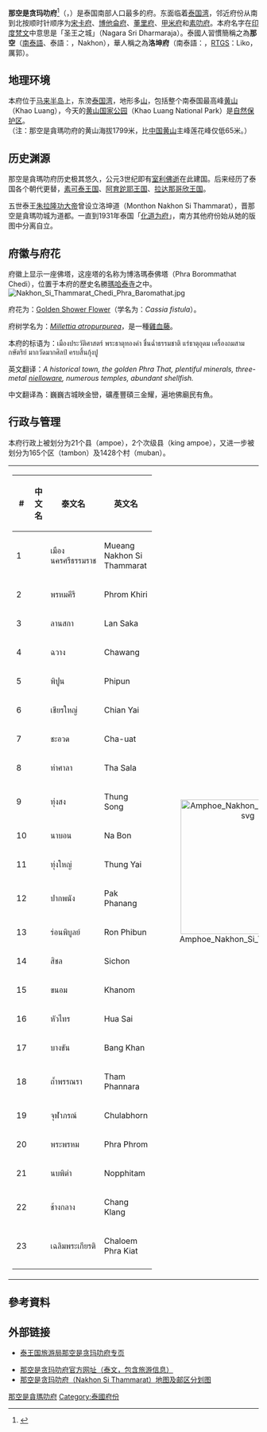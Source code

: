 {{Infobox settlement
| name                    = 那空是貪瑪叻府
| native_name             = นครศรีธรรมราช
| native_name_lang        = th
| other_name              =
| settlement_type         = [[泰国行政区划|府]]
| nickname                = 洛坤
| motto                   =
| image_flag              = Flag of Nakhon Si Thammarat Province.jpg
| image_seal              = Seal Nakhon Si Thammarat.png
| image_map               = Thailand Nakhon Si Thammarat locator map.svg
| mapsize                 = frameless
| map_alt                 =
| map_caption             = 那空是貪瑪叻府在泰國的位置
| coordinates             = {{coord|8|25|7|N|99|57|49|E|type:adm1st_region:TH|display=inline,title}}
| coordinates_footnotes   =
| subdivision_type        = 國家
| subdivision_name        = {{flag|Thailand}}
| seat_type               = 首府
| seat                    = [[那空是貪瑪叻|那空是貪瑪叻]]
| leader_party            =
| leader_title            = 府尹
| leader_name             = Chamroen Thipphayaphongthada (since October 2016)
| area_footnotes          =
| area_total_km2          = 9,942.5
| area_rank               = 18
| elevation_footnotes     =
| elevation_m             =
| population_footnotes    =
| population_total        = 1,560,433
| population_as_of        = 2018
| population_rank         = 8
| population_density_km2  = auto
| population_density_rank = 26
| population_demonym      =
| population_note         =
| timezone1               = [[UTC+07:00|ICT]]
| utc_offset1             = +7
| iso_code                = [[ISO_3166-2:TH|TH-80]]
| website                 = http://www.nakhonsithammarat.go.th
| footnotes               =
}}
'''那空是贪玛叻府'''<ref name="zhou">{{cite book|title=[[世界地名翻译大辞典|世界地名翻译大辞典]]|author=周定国|publisher=中国对外翻译出版公司|year=2008|isbn=978-7-5001-0753-8|page=1234}}</ref>（{{thai|t=จังหวัดนครศรีธรรมราช|r=Changwat Nakhon Si Thammarat}}，{{IPA-th|t͡ɕāŋ.wàt ná(ʔ).kʰɔ̄ːn sǐː tʰām.mā.râːt}}）是泰国南部人口最多的府。东面临着[[泰国湾|泰国湾]]，邻近府份从南到北按顺时针顺序为[[宋卡府|宋卡府]]、[[博他侖府|博他侖府]]、[[董里府|董里府]]、[[甲米府|甲米府]]和[[素叻府|素叻府]]。本府名字在[[印度梵文|印度梵文]]中意思是「圣王之城」（Nagara Sri Dharmaraja）。泰國人習慣簡稱之為'''那空'''（[[南泰語|南泰語]]、泰語：{{lang|th|นคร}}，Nakhon），華人稱之為'''洛坤府'''（南泰語：{{lang|th|ลิกอร์}}，[[RTGS|RTGS]]：Liko，厲郭）。

== 地理环境 ==
本府位于[[马来半岛|马来半岛]]上，东滂[[泰国湾|泰国湾]]，地形多[[山|山]]，包括整个南泰国最高峰[[泰国黄山|黄山]]（Khao Luang），今天的[[泰国黄山国家公园|黄山国家公园]]（Khao Luang National Park）是[[自然保护区|自然保护区]]。<br />（注：那空是貪瑪叻府的黄山海拔1799米，比[[中国黄山|中国黄山]]主峰莲花峰仅低65米。）

== 历史渊源 ==

那空是貪瑪叻府历史极其悠久，公元3世纪即有[[室利佛逝|室利佛逝]]在此建国。后来经历了泰国各个朝代更替，[[素可泰王国|素可泰王国]]、[[阿育跎耶王国|阿育跎耶王国]]、[[拉达那哥欣王国|拉达那哥欣王国]]。

五世泰王[[朱拉隆功大帝|朱拉隆功大帝]]曾设立洛坤道（Monthon Nakhon Si Thammarat），晋那空是貪瑪叻城为道都。一直到1931年泰国「[[化道为府|化道为府]]」，南方其他府份始从她的版图中分离自立。

== 府徽与府花 ==

府徽上显示一座佛塔，这座塔的名称为博洛瑪泰佛塔（Phra Borommathat Chedi），位置于本府的歷史名勝[[瑪哈泰寺_(洛坤府)|瑪哈泰寺]]之中。<!--provincial seal shows the Phra Baromathat [[stupa|Chedi]] of the Wat Phra Mahathat Voramahavihan, one of the most important historical sites in southern Thailand. According to the city chronicle it was already built in [[311|311]], but archaeology dates it to the [[13th_century|13th century]]. The chedi is surrounded by the animals of the [[Chinese_zodiac|Chinese zodiac]] in the seal. The twelve animals represent the twelve [[Naksat_city|Naksat cities]] or city-states which were tributary to the Nakhon Si Thammarat kingdom: the mouse of [[Saiburi|Saiburi]]; the ox of [[Pattani_kingdom|Pattani]]; the tiger of [[Kelantan|Kelantan]]; the rabbit of [[Pahang|Pahang]] (actually a city in Pahang which is said to be submerged by a lake now); a large snake of [[Kedah|Kedah]]; a small snake of [[Phatthalung|Phatthalung]]; a horse of [[Trang|Trang]]; a goat of [[Chumphon|Chumphon]]; a monkey of Bantaysamer (might be [[Chaiya|Chaiya]], or a town in [[Krabi_Province|Krabi Province]]); a cock of Sa-ulau (unidentified city, might be [[Songkhla|Songkhla]], [[Kanchanadit|Kanchanadit]] or [[Amphoe_Sathing_Phra|Pla Tha]]); a dog of [[Takua_Pa|Takua Pa]] and a pig of [[Kraburi|Kraburi]].-->
[[File:Nakhon_Si_Thammarat_Chedi_Phra_Baromathat.jpg|right]]

府花为：[[Golden_Shower_Flower|Golden Shower Flower]]（学名为：''Cassia fistula''）。

<!-- and the provincial tree is -->府树学名为：''[[Millettia_atropurpurea|Millettia atropurpurea]]''，是一種[[雞血藤|雞血藤]]。

本府的标语为：เมืองประวัติศาสตร์ พระธาตุทองคำ ชื่นฉ่ำธรรมชาติ แร่ธาตุอุดม เครื่องถมสามกษัตริย์ มากวัดมากศิลป์ ครบสิ้นกุ้งปู

英文翻译：''A historical town, the golden Phra That, plentiful minerals, three-metal [[nielloware|nielloware]], numerous temples, abundant shellfish.''

中文翻译為：巍巍古城映金巒，礦產豐碩三金耀，遍地佛廟民有魚。

== 行政与管理 ==

本府行政上被划分为21个县（ampoe），2个次级县（king ampoe），又进一步被划分为165个区（tambon）及1428个村（muban）。

{| style="background:none;" cellspacing="2"
|
{| class="sortable wikitable" style="text-align:left; font-size:100%;"
|- style="font-size:100%; text-align:right;"
! #
! 中文名
! 泰文名
! 英文名
|-
|1
|{{link-en|那空是贪玛叻府治县|Mueang Nakhon Si Thammarat District|那空是贪玛叻府治县 {{small|(洛坤府治县)}}}}
|เมืองนครศรีธรรมราช
|Mueang Nakhon Si Thammarat
|-
|2
|{{link-en|蓬基里县|Phrom Khiri District}}
|พรหมคีรี
|Phrom Khiri
|-
|3
|{{link-en|兰沙加县|Lan Saka District}}
|ลานสกา
|Lan Saka
|-
|4
|{{link-en|差旺县|Chawang District}}
|ฉวาง
|Chawang
|-
|5
|{{link-en|披奔县|Phipun District}}
|พิปูน
|Phipun
|-
|6
|{{link-en|千艾县|Chian Yai District}}
|เชียรใหญ่
|Chian Yai
|-
|7
|{{link-en|差渥县|Cha-uat District}}
|ชะอวด
|Cha-uat
|-
|8
|{{link-en|塔沙拉县|Tha Sala District}}
|ท่าศาลา
|Tha Sala
|-
|9
|{{link-en|童颂县|Thung Song District}}
|ทุ่งสง
|Thung Song
|-
|10
|{{link-en|那邦县|Na Bon District}}
|นาบอน
|Na Bon
|-
|11
|{{link-en|通艾县|Thung Yai District}}
|ทุ่งใหญ่
|Thung Yai
|-
|12
|{{link-en|巴帕南县|Pak Phanang District}}
| ปากพนัง
|Pak Phanang
|-
|13
|{{link-en|隆披汶县|Ron Phibun District}}
|ร่อนพิบูลย์
|Ron Phibun
|-
|14
|{{link-en|锡春县|Sichon District|锡春县 {{small|(七寸县)}}}}
|สิชล
|Sichon
|-
|15
|{{link-en|卡农县|Khanom District}}
|ขนอม
|Khanom
|-
|16
|{{link-en|华赛县|Hua Sai District}}
|หัวไทร
|Hua Sai
|-
|17
|{{link-en|邦坎县|Bang Khan District}}
|บางขัน
|Bang Khan
|-
|18
|{{link-en|贪攀那拉县|Tham Phannara District}}
|ถ้ำพรรณรา
|Tham Phannara
|-
|19
|{{link-en|朱拉邦县|Chulabhorn District}}
|จุฬาภรณ์
|Chulabhorn
|-
|20
|{{link-en|帕蓬县|Phra Phrom District}}
|พระพรหม
|Phra Phrom
|-
|21
|{{link-en|诺披丹县|Nopphitam District}}
|นบพิตำ
|Nopphitam
|-
|22
|{{link-en|昌格朗县|Chang Klang District}}
|ช้างกลาง
|Chang Klang
|-
|23
|{{link-en|乍伦帕杰县 (那空是贪玛叻府)|Chaloem Phra Kiat District, Nakhon Si Thammarat|乍伦帕杰县}}
|เฉลิมพระเกียรติ
|Chaloem Phra Kiat
|-
|}
!<center>[[File:Amphoe_Nakhon_Si_Thammarat.svg|270px]]

|}

== 參考資料 ==
{{reflist}}
== 外部链接 ==
{{commons category|Nakhon Si Thammarat}}
* [https://web.archive.org/web/20051210173038/http://www.tourismthailand.org/destinationguide/list.aspx?provinceid=63 泰王国旅游局那空是贪玛叻府专页]
<!--*[http://kanchanapisek.or.th/cgi-bin/kp8/oncc/province.cgi?prov=s4 Golden Jubilee Network province guide] currently empty-->
* [https://web.archive.org/web/20061202013517/http://www.nakhonsithammarat.go.th/ 那空是贪玛叻府官方网址（泰文，包含旅游信息）] 
* [http://www.thailex.info/THAILEX/THAILEXENG/LEXICON/Copy%20of%20Nakhon%20Sri%20Thammarat.htm 那空是贪玛叻府（Nakhon Si Thammarat）地图及邮区分划图] {{Wayback|url=http://www.thailex.info/THAILEX/THAILEXENG/LEXICON/Copy%20of%20Nakhon%20Sri%20Thammarat.htm |date=20210416140925 }}

{{Thailand}}
{{那空是貪瑪叻府}}
{{Authority control}}

[[Category:那空是貪瑪叻府|]]
[[Category:泰國府份|Category:泰國府份]]